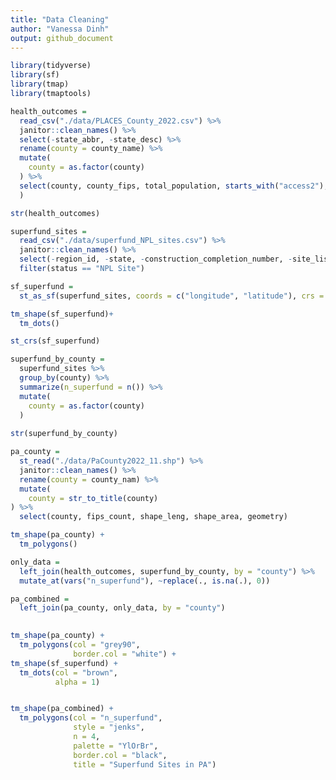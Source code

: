 ```yaml
---
title: "Data Cleaning"
author: "Vanessa Dinh"
output: github_document
---
```


```r
library(tidyverse)
library(sf)
library(tmap)
library(tmaptools)
```

```r
health_outcomes = 
  read_csv("./data/PLACES_County_2022.csv") %>% 
  janitor::clean_names() %>% 
  select(-state_abbr, -state_desc) %>% 
  rename(county = county_name) %>% 
  mutate(
    county = as.factor(county)
  ) %>% 
  select(county, county_fips, total_population, starts_with("access2"), starts_with("binge"), starts_with("cancer"), starts_with("casthma"), starts_with("smoking"), starts_with("depression"), starts_with("lpa"), starts_with("mhlth"), starts_with("obesity"), geolocation
  )

str(health_outcomes)
```

```r
superfund_sites =
  read_csv("./data/superfund_NPL_sites.csv") %>% 
  janitor::clean_names() %>% 
  select(-region_id, -state, -construction_completion_number, -site_listing_narrative, -site_progress_profile, -ends_with("notice"), -restoration_fr_notice_jumper_page, -noid_date, -deletion_date) %>% 
  filter(status == "NPL Site")

sf_superfund = 
  st_as_sf(superfund_sites, coords = c("longitude", "latitude"), crs = 4269)

tm_shape(sf_superfund)+
  tm_dots()

st_crs(sf_superfund)
```

```r
superfund_by_county =
  superfund_sites %>% 
  group_by(county) %>% 
  summarize(n_superfund = n()) %>% 
  mutate(
    county = as.factor(county)
  )
  
str(superfund_by_county)


```

```r
pa_county =
  st_read("./data/PaCounty2022_11.shp") %>% 
  janitor::clean_names() %>% 
  rename(county = county_nam) %>% 
  mutate(
    county = str_to_title(county)
) %>% 
  select(county, fips_count, shape_leng, shape_area, geometry)

tm_shape(pa_county) +
  tm_polygons()

```

```r
only_data =
  left_join(health_outcomes, superfund_by_county, by = "county") %>% 
  mutate_at(vars("n_superfund"), ~replace(., is.na(.), 0))

pa_combined =
  left_join(pa_county, only_data, by = "county")
  
```

```r
tm_shape(pa_county) +
  tm_polygons(col = "grey90",
              border.col = "white") + 
tm_shape(sf_superfund) +
  tm_dots(col = "brown",
          alpha = 1)


tm_shape(pa_combined) +
  tm_polygons(col = "n_superfund",
              style = "jenks",
              n = 4,
              palette = "YlOrBr",
              border.col = "black",
              title = "Superfund Sites in PA")
```

